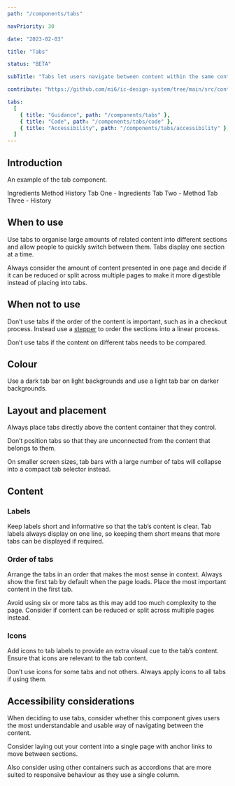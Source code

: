 ```yaml
---
path: "/components/tabs"

navPriority: 30

date: "2023-02-03"

title: "Tabs"

status: "BETA"

subTitle: "Tabs let users navigate between content within the same context. Tabs organise complex layouts by moving content into multiple sections."

contribute: "https://github.com/mi6/ic-design-system/tree/main/src/content/structured/components/tabs"

tabs:
  [
    { title: "Guidance", path: "/components/tabs" },
    { title: "Code", path: "/components/tabs/code" },
    { title: "Accessibility", path: "/components/tabs/accessibility" },
  ]
---
```



## Introduction

An example of the tab component.

<ComponentPreview>
  <IcTabContext>
    <IcTabGroup label="Example tab group">
      <IcTab>Ingredients</IcTab>
      <IcTab>Method</IcTab>
      <IcTab>History</IcTab>
    </IcTabGroup>
    <IcTabPanel>Tab One - Ingredients</IcTabPanel>
    <IcTabPanel>Tab Two - Method</IcTabPanel>
    <IcTabPanel>Tab Three - History</IcTabPanel>
  </IcTabContext>
</ComponentPreview>

## When to use

Use tabs to organise large amounts of related content into different sections and allow people to quickly switch between them. Tabs display one section at a time.

Always consider the amount of content presented in one page and decide if it can be reduced or split across multiple pages to make it more digestible instead of placing into tabs.

## When not to use

Don’t use tabs if the order of the content is important, such as in a checkout process. Instead use a [stepper](/components/stepper) to order the sections into a linear process.

Don’t use tabs if the content on different tabs needs to be compared.

## Colour

Use a dark tab bar on light backgrounds and use a light tab bar on darker backgrounds.

<DoubleDoDontCaution>
  <DoDontCaution
    imageSrc={tabsFig1}
    imageAlt="A recipe site showing a recipe titled ‘Hazelnut macchiato recipe’. The recipe sits on a white background and has a dark tab bar with two tabs for ‘Ingredients’ and ‘Method’."
    state="good"
    caption="Use a dark tab bar on light backgrounds."
  />
  <DoDontCaution
    imageSrc={tabsFig2}
    imageAlt="A recipe site showing a recipe titled ‘Hazelnut macchiato recipe’. The recipe sits on a dark blue background and has a light tab bar with two tabs for ‘Ingredients’ and ‘Method’."
    state="good"
    caption="Use a light tab bar on dark backgrounds."
  />
</DoubleDoDontCaution>

## Layout and placement

Always place tabs directly above the content container that they control.

Don’t position tabs so that they are unconnected from the content that belongs to them.

<DoDontCaution
  imageSrc={tabsFig3}
  imageAlt="A recipe site showing a page titled ‘Hazelnut macchiato recipe’. The page title has a tab bar showing two tabs ‘Ingredients’ and ‘Method’. Between the tab bar and the tab container is a link to ‘our menu’."
  state="bad"
  caption="Don’t separate the tab container from the tab bar."
/>

On smaller screen sizes, tab bars with a large number of tabs will collapse into a compact tab selector instead.

<DoubleDoDontCaution>
  <DoDontCaution
    imageSrc={tabsFig4}
    imageAlt="A recipe site showing a page titled ‘Hazelnut macchiato recipe’. The page title has a tab bar showing a series of tabs. Three tabs are viewable on the screen and scroll buttons are displayed in the tab bar indicating that more tabs can be scrolled into view."
    state="good"
    caption="A tab bar showing multiple tabs in a compact layout. Scroll controls are added to navigate through the tab bar."
  />
</DoubleDoDontCaution>

## Content

### Labels

Keep labels short and informative so that the tab’s content is clear. Tab labels always display on one line, so keeping them short means that more tabs can be displayed if required.

<DoubleDoDontCaution>
  <DoDontCaution
    imageSrc={tabsFig5}
    imageAlt="A recipe page showing a tab bar with two tabs labelled ‘Ingredients’ and ‘Method’."
    state="good"
    caption="Use concise labels on tabs."
  />
  <DoDontCaution
    imageSrc={tabsFig6}
    imageAlt="A recipe page showing a tab bar with two tabs labelled ‘This is what goes in it’ and 'How it's made’."
    state="bad"
    caption="Don’t use long labels."
  />
</DoubleDoDontCaution>

### Order of tabs

Arrange the tabs in an order that makes the most sense in context. Always show the first tab by default when the page loads. Place the most important content in the first tab.

Avoid using six or more tabs as this may add too much complexity to the page. Consider if content can be reduced or split across multiple pages instead.

<DoDontCaution
  imageSrc={tabsFig7}
  imageAlt="A recipe page with a tab bar with six tabs."
  state="caution"
  caption="Avoid using too many tabs as it can complicate the page."
/>

### Icons

Add icons to tab labels to provide an extra visual cue to the tab’s content. Ensure that icons are relevant to the tab content.

<DoubleDoDontCaution>
  <DoDontCaution
    imageSrc={tabsFig8}
    imageAlt="A tab bar with two icon tabs labelled ‘Ingredients’ and ‘Method’. The ingredients tab has a fridge icon and the method tab has a checklist icon."
    state="good"
    caption="Use clear icons on tab labels."
  />
  <DoDontCaution
    imageSrc={tabsFig9}
    imageAlt="A tab bar with two icon tabs labelled ‘Ingredients’ and ‘Method’. Both icons are difficult to understand as they don't clearly match the label."
    state="bad"
    caption="Don’t use ambiguous icons."
  />
</DoubleDoDontCaution>

Don’t use icons for some tabs and not others. Always apply icons to all tabs if using them.

<DoDontCaution
  imageSrc={tabsFig10}
  imageAlt=" A recipe page that shows a tab bar with three tabs. Only one tab out of the three uses an icon."
  state="bad"
  caption="Don’t mix normal tabs with icon tabs. Use either all normal tabs or all icon tabs."
/>

## Accessibility considerations

When deciding to use tabs, consider whether this component gives users the most understandable and usable way of navigating between the content.

Consider laying out your content into a single page with anchor links to move between sections.

Also consider using other containers such as accordions that are more suited to responsive behaviour as they use a single column.
